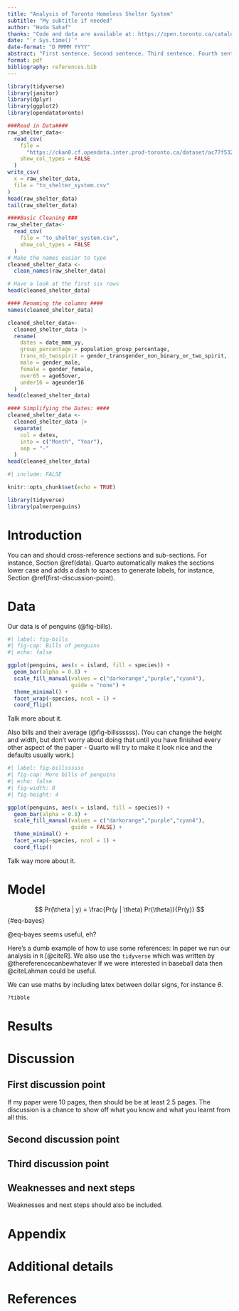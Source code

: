 ```yaml
---
title: "Analysis of Toronto Homeless Shelter System"
subtitle: "My subtitle if needed"
author: "Huda Sahaf"
thanks: "Code and data are available at: https://open.toronto.ca/catalogue/."
date: "`r Sys.time()`"
date-format: "D MMMM YYYY"
abstract: "First sentence. Second sentence. Third sentence. Fourth sentence."
format: pdf
bibliography: references.bib
---
```


```r
library(tidyverse)
library(janitor)
library(dplyr)
library(ggplot2)
library(opendatatoronto)
```

```r
###Read in Data####
raw_shelter_data<-
  read_csv(
    file = 
      "https://ckan0.cf.opendata.inter.prod-toronto.ca/dataset/ac77f532-f18b-427c-905c-4ae87ce69c93/resource/237d5eff-ba47-46c4-8717-a92a802abdf7/download/toronto-shelter-system-flow.csv",
    show_col_types = FALSE
  )
write_csv(
  x = raw_shelter_data,
  file = "to_shelter_system.csv"
)
head(raw_shelter_data)
tail(raw_shelter_data)
```

```r
####Basic Cleaning ###
raw_shelter_data<-
  read_csv(
    file = "to_shelter_system.csv",
    show_col_types = FALSE
  )
# Make the names easier to type
cleaned_shelter_data <-
  clean_names(raw_shelter_data)

# Have a look at the first six rows
head(cleaned_shelter_data)
```

```r
#### Renaming the columns ####
names(cleaned_shelter_data)

cleaned_shelter_data<-
  cleaned_shelter_data |>
  rename(
    dates = date_mmm_yy,
    group_percentage = population_group_percentage,
    trans_nb_twospirit = gender_transgender_non_binary_or_two_spirit,
    male = gender_male,
    female = gender_female,
    over65 = age65over,
    under16 = ageunder16
  )
head(cleaned_shelter_data)
```

```r
#### Simplifying the Dates: #### 
cleaned_shelter_data <-
  cleaned_shelter_data |>
  separate(
    col = dates,
    into = c("Month", "Year"),
    sep = "-"
  )
head(cleaned_shelter_data)
```

```r
#| include: FALSE

knitr::opts_chunk$set(echo = TRUE)

library(tidyverse)
library(palmerpenguins)
```


# Introduction

You can and should cross-reference sections and sub-sections. For instance, Section \@ref(data). Quarto automatically makes the sections lower case and adds a dash to spaces to generate labels, for instance, Section \@ref(first-discussion-point). 



# Data

Our data is of penguins (@fig-bills).

```r
#| label: fig-bills
#| fig-cap: Bills of penguins
#| echo: false

ggplot(penguins, aes(x = island, fill = species)) +
  geom_bar(alpha = 0.8) +
  scale_fill_manual(values = c("darkorange","purple","cyan4"),
                    guide = "none") +
  theme_minimal() +
  facet_wrap(~species, ncol = 1) +
  coord_flip()
```

Talk more about it.

Also bills and their average (@fig-billssssss). (You can change the height and width, but don't worry about doing that until you have finished every other aspect of the paper - Quarto will try to make it look nice and the defaults usually work.)

```r
#| label: fig-billssssss
#| fig-cap: More bills of penguins
#| echo: false
#| fig-width: 8
#| fig-height: 4

ggplot(penguins, aes(x = island, fill = species)) +
  geom_bar(alpha = 0.8) +
  scale_fill_manual(values = c("darkorange","purple","cyan4"),
                    guide = FALSE) +
  theme_minimal() +
  facet_wrap(~species, ncol = 1) +
  coord_flip()
```

Talk way more about it. 



# Model

$$
Pr(\theta | y) = \frac{Pr(y | \theta) Pr(\theta)}{Pr(y)}
$$ {#eq-bayes}

@eq-bayes seems useful, eh?

Here's a dumb example of how to use some references: In paper we run our analysis in `R` [@citeR]. We also use the `tidyverse` which was written by @thereferencecanbewhatever If we were interested in baseball data then @citeLahman could be useful. 

We can use maths by including latex between dollar signs, for instance $\theta$.

```r
?tibble
```

# Results

# Discussion

## First discussion point

If my paper were 10 pages, then should be be at least 2.5 pages. The discussion is a chance to show off what you know and what you learnt from all this. 

## Second discussion point

## Third discussion point

## Weaknesses and next steps

Weaknesses and next steps should also be included.

\newpage

\appendix

# Appendix {-}


# Additional details


\newpage


# References


